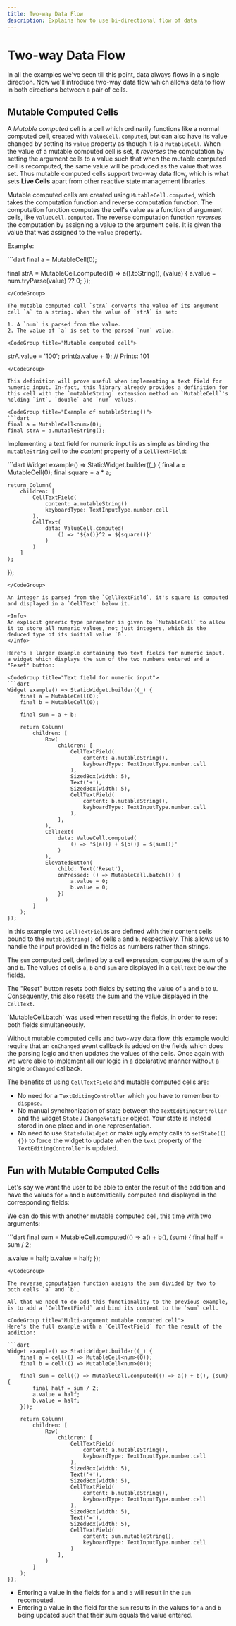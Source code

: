 ```yaml
---
title: Two-way Data Flow
description: Explains how to use bi-directional flow of data
---
```


# Two-way Data Flow

In all the examples we've seen till this point, data always flows in a
single direction. Now we'll introduce two-way data flow which allows
data to flow in both directions between a pair of cells.

## Mutable Computed Cells

A *Mutable computed cell* is a cell which ordinarily functions like a
normal computed cell, created with `ValueCell.computed`, but can also
have its value changed by setting its `value` property as though it is
a `MutableCell`. When the value of a mutable computed cell is set, it
*reverses* the computation by setting the argument cells to a value
such that when the mutable computed cell is recomputed, the same value
will be produced as the value that was set. Thus mutable computed
cells support two-way data flow, which is what sets **Live Cells**
apart from other reactive state management libraries.

Mutable computed cells are created using `MutableCell.computed`, which
takes the computation function and reverse computation function. The
computation function computes the cell's value as a function of
argument cells, like `ValueCell.computed`. The reverse computation
function *reverses* the computation by assigning a value to the
argument cells. It is given the value that was assigned to the `value`
property.

Example:

<CodeGroup title="Mutable computed cell example">
```dart
final a = MutableCell<num>(0);

final strA = MutableCell.computed(() => a().toString(), (value) {
  a.value = num.tryParse(value) ?? 0;
});
```
</CodeGroup>

The mutable computed cell `strA` converts the value of its argument
cell `a` to a string. When the value of `strA` is set:

1. A `num` is parsed from the value.
2. The value of `a` is set to the parsed `num` value.

<CodeGroup title="Mutable computed cell">
```
strA.value = '100';
print(a.value + 1); // Prints: 101
```
</CodeGroup>

This definition will prove useful when implementing a text field for
numeric input. In-fact, this library already provides a definition for
this cell with the `mutableString` extension method on `MutableCell`'s
holding `int`, `double` and `num` values.

<CodeGroup title="Example of mutableString()">
```dart
final a = MutableCell<num>(0);
final strA = a.mutableString();
```
</CodeGroup>

Implementing a text field for numeric input is as simple as binding
the `mutableString` cell to the *content* property of a
`CellTextField`:

<CodeGroup title="Text field for numeric input">
```dart
Widget example() => StaticWidget.builder((_) {
    final a = MutableCell<num>(0);
    final square = a * a;
    
    return Column(
        children: [
            CellTextField(
                content: a.mutableString()  
                keyboardType: TextInputType.number.cell
            ),
            CellText(
                data: ValueCell.computed(
                    () => '${a()}^2 = ${square()}'
                )
            )
        ]
    );
});
```
</CodeGroup>

An integer is parsed from the `CellTextField`, it's square is computed
and displayed in a `CellText` below it.

<Info>
An explicit generic type parameter is given to `MutableCell` to allow
it to store all numeric values, not just integers, which is the
deduced type of its initial value `0`.
</Info>

Here's a larger example containing two text fields for numeric input,
a widget which displays the sum of the two numbers entered and a
"Reset" button:

<CodeGroup title="Text field for numeric input">
```dart
Widget example() => StaticWidget.builder((_) {
    final a = MutableCell(0);
    final b = MutableCell(0);
    
    final sum = a + b;
    
    return Column(
        children: [
            Row(
                children: [
                    CellTextField(
                        content: a.mutableString(),
                        keyboardType: TextInputType.number.cell
                    ),
                    SizedBox(width: 5),
                    Text('+'),
                    SizedBox(width: 5),
                    CellTextField(
                        content: b.mutableString(),
                        keyboardType: TextInputType.number.cell
                    ),
                ],
            ),
            CellText(
                data: ValueCell.computed(
                    () => '${a()} + ${b()} = ${sum()}'
                )
            ),
            ElevatedButton(
                child: Text('Reset'),
                onPressed: () => MutableCell.batch(() {
                    a.value = 0;
                    b.value = 0;
                })
            )
        ]
    );
});
```
</CodeGroup>

In this example two `CellTextField`s are defined with their content
cells bound to the `mutableString()` of cells `a` and `b`,
respectively. This allows us to handle the input provided in the
fields as numbers rather than strings.

The `sum` computed cell, defined by a cell expression, computes the
sum of `a` and `b`. The values of cells `a`, `b` and `sum` are
displayed in a `CellText` below the fields.

The "Reset" button resets both fields by setting the value of `a` and
`b` to `0`. Consequently, this also resets the sum and the value
displayed in the `CellText`.

<Info>
`MutableCell.batch` was used when resetting the fields, in order to
reset both fields simultaneously.
</Info>

Without mutable computed cells and two-way data flow, this example
would require that an `onChanged` event callback is added on the
fields which does the parsing logic and then updates the values of the
cells. Once again with we were able to implement all our logic in a
declarative manner without a single `onChanged` callback.

The benefits of using `CellTextField` and mutable computed cells are:

* No need for a `TextEditingController` which you have to remember to `dispose`.
* No manual synchronization of state between the `TextEditingController` and the widget `State` / 
  `ChangeNotifier` object. Your state is instead stored in one place and in one representation.
* No need to use `StatefulWidget` or make ugly empty calls to `setState(() {})` to force the widget
  to update when the `text` property of the `TextEditingController` is updated.

## Fun with Mutable Computed Cells

Let's say we want the user to be able to enter the result of the addition and have the values for
`a` and `b` automatically computed and displayed in the corresponding fields:

We can do this with another mutable computed cell, this time with two arguments:

<CodeGroup title="Multi-argument mutable computed cell">
```dart
final sum = MutableCell.computed(() => a() + b(), (sum) {
  final half = sum / 2;

  a.value = half;
  b.value = half;
});
```
</CodeGroup>

The reverse computation function assigns the sum divided by two to
both cells `a` and `b`.

All that we need to do add this functionality to the previous example,
is to add a `CellTextField` and bind its content to the `sum` cell.

<CodeGroup title="Multi-argument mutable computed cell">
Here's the full example with a `CellTextField` for the result of the addition:

```dart
Widget example() => StaticWidget.builder((_) {
    final a = cell(() => MutableCell<num>(0));
    final b = cell(() => MutableCell<num>(0));
    
    final sum = cell(() => MutableCell.computed(() => a() + b(), (sum) {
        final half = sum / 2;
        a.value = half;
        b.value = half;
    }));
    
    return Column(
        children: [
            Row(
                children: [
                    CellTextField(
                        content: a.mutableString(),
                        keyboardType: TextInputType.number.cell
                    ),
                    SizedBox(width: 5),
                    Text('+'),
                    SizedBox(width: 5),
                    CellTextField(
                        content: b.mutableString(),
                        keyboardType: TextInputType.number.cell
                    ),
                    SizedBox(width: 5),
                    Text('='),
                    SizedBox(width: 5),
                    CellTextField(
                        content: sum.mutableString(),
                        keyboardType: TextInputType.number.cell
                    )
                ],
            )
        ]
    );
});
```
</CodeGroup>

* Entering a value in the fields for `a` and `b` will result in the
  `sum` recomputed.
* Entering a value in the field for the `sum` results in the values for
  `a` and `b` being updated such that their sum equals the value entered.
